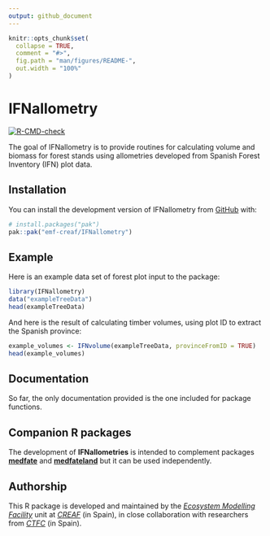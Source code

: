 ```yaml
---
output: github_document
---
```


<!-- README.md is generated from README.Rmd. Please edit that file -->

```r
knitr::opts_chunk$set(
  collapse = TRUE,
  comment = "#>",
  fig.path = "man/figures/README-",
  out.width = "100%"
)
```

# IFNallometry

<!-- badges: start -->
  [![R-CMD-check](https://github.com/emf-creaf/IFNallometry/actions/workflows/R-CMD-check.yaml/badge.svg)](https://github.com/emf-creaf/IFNallometry/actions/workflows/R-CMD-check.yaml)
  <!-- badges: end -->

The goal of IFNallometry is to provide routines for calculating volume and biomass for forest stands using allometries developed from Spanish Forest Inventory (IFN) plot data.

## Installation

You can install the development version of IFNallometry from [GitHub](https://github.com/) with:

``` r
# install.packages("pak")
pak::pak("emf-creaf/IFNallometry")
```

## Example

Here is an example data set of forest plot input to the package:

```r
library(IFNallometry)
data("exampleTreeData")
head(exampleTreeData)
```

And here is the result of calculating timber volumes, using plot ID to extract the Spanish province:

```r
example_volumes <- IFNvolume(exampleTreeData, provinceFromID = TRUE)
head(example_volumes)
```

## Documentation

So far, the only documentation provided is the one included for package functions.

## Companion R packages

The development of **IFNallometries** is intended to complement packages [**medfate**](https://emf-creaf.github.io/medfate) and [**medfateland**](https://emf-creaf.github.io/medfateland) but it can be used independently. 



## Authorship

This R package is developed and maintained by the [*Ecosystem Modelling Facility*](https://emf.creaf.cat) unit at [*CREAF*](https://www.creaf.cat/) (in Spain), in close collaboration with researchers from  [*CTFC*](https://www.ctfc.cat/) (in Spain).

